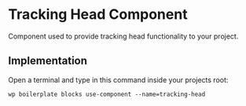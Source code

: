 
<Meta title='Components/Tracking - head' />

# Tracking Head Component

Component used to provide tracking head functionality to your project.

## Implementation

Open a terminal and type in this command inside your projects root:

```shell
wp boilerplate blocks use-component --name=tracking-head
```
